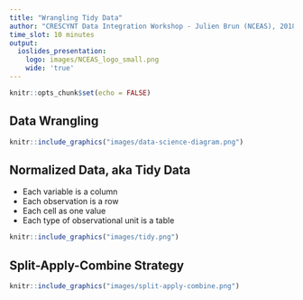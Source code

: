 ```yaml
---
title: "Wrangling Tidy Data"
author: "CRESCYNT Data Integration Workshop - Julien Brun (NCEAS), 2018"
time_slot: 10 minutes
output:
  ioslides_presentation:
    logo: images/NCEAS_logo_small.png
    wide: 'true'
---
```


```r
knitr::opts_chunk$set(echo = FALSE)
```

## Data Wrangling

```r
knitr::include_graphics("images/data-science-diagram.png")
```


## Normalized Data, aka Tidy Data

- Each variable is a column
- Each observation is a row
- Each cell as one value
- Each type of observational unit is a table

```r
knitr::include_graphics("images/tidy.png")
```


## Split-Apply-Combine Strategy

```r
knitr::include_graphics("images/split-apply-combine.png")
```



